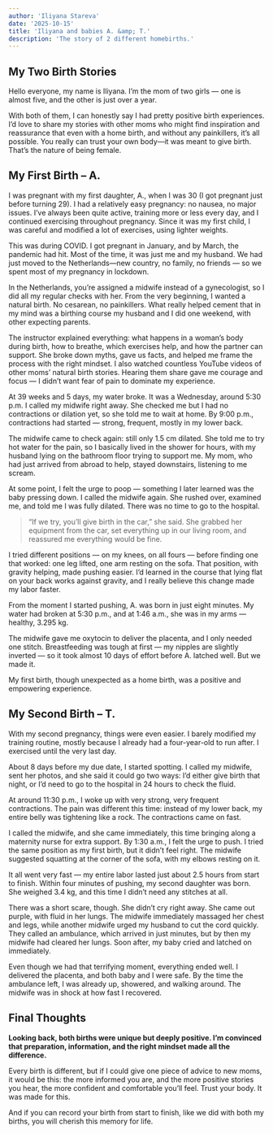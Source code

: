 ```yaml
---
author: 'Iliyana Stareva'
date: '2025-10-15'
title: 'Iliyana and babies A. &amp; T.'
description: 'The story of 2 different homebirths.'
---
```


## My Two Birth Stories

Hello everyone, my name is Iliyana. I’m the mom of two girls — one is almost five, and the other is just over a year.

With both of them, I can honestly say I had pretty positive birth experiences. I’d love to share my stories with other moms who might find inspiration and reassurance that even with a home birth, and without any painkillers, it’s all possible. You really can trust your own body—it was meant to give birth. That’s the nature of being female.

## My First Birth – A.

I was pregnant with my first daughter, A., when I was 30 (I got pregnant just before turning 29). I had a relatively easy pregnancy: no nausea, no major issues. I’ve always been quite active, training more or less every day, and I continued exercising throughout pregnancy. Since it was my first child, I was careful and modified a lot of exercises, using lighter weights.

This was during COVID. I got pregnant in January, and by March, the pandemic had hit. Most of the time, it was just me and my husband. We had just moved to the Netherlands—new country, no family, no friends — so we spent most of my pregnancy in lockdown.

In the Netherlands, you’re assigned a midwife instead of a gynecologist, so I did all my regular checks with her. From the very beginning, I wanted a natural birth. No cesarean, no painkillers. What really helped cement that in my mind was a birthing course my husband and I did one weekend, with other expecting parents.

The instructor explained everything: what happens in a woman’s body during birth, how to breathe, which exercises help, and how the partner can support. She broke down myths, gave us facts, and helped me frame the process with the right mindset. I also watched countless YouTube videos of other moms’ natural birth stories. Hearing them share gave me courage and focus — I didn’t want fear of pain to dominate my experience.

At 39 weeks and 5 days, my water broke. It was a Wednesday, around 5:30 p.m. I called my midwife right away. She checked me but I had no contractions or dilation yet, so she told me to wait at home. By 9:00 p.m., contractions had started — strong, frequent, mostly in my lower back.

The midwife came to check again: still only 1.5 cm dilated. She told me to try hot water for the pain, so I basically lived in the shower for hours, with my husband lying on the bathroom floor trying to support me. My mom, who had just arrived from abroad to help, stayed downstairs, listening to me scream.

At some point, I felt the urge to poop — something I later learned was the baby pressing down. I called the midwife again. She rushed over, examined me, and told me I was fully dilated. There was no time to go to the hospital. 
>“If we try, you’ll give birth in the car,” she said. 
She grabbed her equipment from the car, set everything up in our living room, and reassured me everything would be fine.

I tried different positions — on my knees, on all fours — before finding one that worked: one leg lifted, one arm resting on the sofa. That position, with gravity helping, made pushing easier. I’d learned in the course that lying flat on your back works against gravity, and I really believe this change made my labor faster.

From the moment I started pushing, A. was born in just eight minutes. My water had broken at 5:30 p.m., and at 1:46 a.m., she was in my arms — healthy, 3.295 kg.

The midwife gave me oxytocin to deliver the placenta, and I only needed one stitch. Breastfeeding was tough at first — my nipples are slightly inverted — so it took almost 10 days of effort before A. latched well. But we made it.

My first birth, though unexpected as a home birth, was a positive and empowering experience.

## My Second Birth – T.

With my second pregnancy, things were even easier. I barely modified my training routine, mostly because I already had a four-year-old to run after. I exercised until the very last day.

About 8 days before my due date, I started spotting. I called my midwife, sent her photos, and she said it could go two ways: I’d either give birth that night, or I’d need to go to the hospital in 24 hours to check the fluid.

At around 11:30 p.m., I woke up with very strong, very frequent contractions. The pain was different this time: instead of my lower back, my entire belly was tightening like a rock. The contractions came on fast.

I called the midwife, and she came immediately, this time bringing along a maternity nurse for extra support. By 1:30 a.m., I felt the urge to push. I tried the same position as my first birth, but it didn’t feel right. The midwife suggested squatting at the corner of the sofa, with my elbows resting on it.

It all went very fast — my entire labor lasted just about 2.5 hours from start to finish. Within four minutes of pushing, my second daughter was born. She weighed 3.4 kg, and this time I didn’t need any stitches at all.

There was a short scare, though. She didn’t cry right away. She came out purple, with fluid in her lungs. The midwife immediately massaged her chest and legs, while another midwife urged my husband to cut the cord quickly. They called an ambulance, which arrived in just minutes, but by then my midwife had cleared her lungs. Soon after, my baby cried and latched on immediately.

Even though we had that terrifying moment, everything ended well. I delivered the placenta, and both baby and I were safe. By the time the ambulance left, I was already up, showered, and walking around. The midwife was in shock at how fast I recovered.

## Final Thoughts

**Looking back, both births were unique but deeply positive. I’m convinced that preparation, information, and the right mindset made all the difference.**

Every birth is different, but if I could give one piece of advice to new moms, it would be this: the more informed you are, and the more positive stories you hear, the more confident and comfortable you’ll feel. Trust your body. It was made for this.

And if you can record your birth from start to finish, like we did with both my births, you will cherish this memory for life. 

